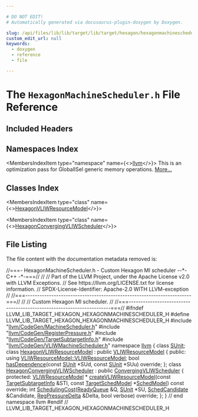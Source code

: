 ```yaml
---

# DO NOT EDIT!
# Automatically generated via docusaurus-plugin-doxygen by Doxygen.

slug: /api/files/lib/lib/target/lib/target/hexagon/hexagonmachinescheduler-h
custom_edit_url: null
keywords:
  - doxygen
  - reference
  - file

---
```





# The `HexagonMachineScheduler.h` File Reference

<DoxygenPage pluginConfig={pluginConfig}>



## Included Headers

<IncludesList>
<IncludesListItem
  filePath="llvm/CodeGen/MachineScheduler.h"
  permalink="/docs/api/files/include/include/llvm/include/llvm/codegen/machinescheduler-h"
  isLocal="true" />
<IncludesListItem
  filePath="llvm/CodeGen/RegisterPressure.h"
  permalink="/docs/api/files/include/include/llvm/include/llvm/codegen/registerpressure-h"
  isLocal="true" />
<IncludesListItem
  filePath="llvm/CodeGen/TargetSubtargetInfo.h"
  permalink="/docs/api/files/include/include/llvm/include/llvm/codegen/targetsubtargetinfo-h"
  isLocal="true" />
<IncludesListItem
  filePath="llvm/CodeGen/VLIWMachineScheduler.h"
  permalink="/docs/api/files/include/include/llvm/include/llvm/codegen/vliwmachinescheduler-h"
  isLocal="true" />
</IncludesList>

## Namespaces Index

<MembersIndex>

<MembersIndexItem
  type="namespace"
  name={<><a href="/docs/api/namespaces/llvm">llvm</a></>}>
This is an optimization pass for GlobalISel generic memory operations. <a href="/docs/api/namespaces/llvm/#details">More...</a>
</MembersIndexItem>

</MembersIndex>

## Classes Index

<MembersIndex>

<MembersIndexItem
  type="class"
  name={<><a href="/docs/api/classes/llvm/hexagonvliwresourcemodel">HexagonVLIWResourceModel</a></>}>
</MembersIndexItem>

<MembersIndexItem
  type="class"
  name={<><a href="/docs/api/classes/llvm/hexagonconvergingvliwscheduler">HexagonConvergingVLIWScheduler</a></>}>
</MembersIndexItem>

</MembersIndex>


## File Listing

The file content with the documentation metadata removed is:

<ProgramListing>

<Link id="l00001" /><CodeLine lineNumber="1"><span class="doxyHighlightComment">//===- HexagonMachineScheduler.h - Custom Hexagon MI scheduler --&#42;- C++ -&#42;-===//</span></CodeLine>
<Link id="l00002" /><CodeLine lineNumber="2"><span class="doxyHighlightComment">//</span></CodeLine>
<Link id="l00003" /><CodeLine lineNumber="3"><span class="doxyHighlightComment">// Part of the LLVM Project, under the Apache License v2.0 with LLVM Exceptions.</span></CodeLine>
<Link id="l00004" /><CodeLine lineNumber="4"><span class="doxyHighlightComment">// See https://llvm.org/LICENSE.txt for license information.</span></CodeLine>
<Link id="l00005" /><CodeLine lineNumber="5"><span class="doxyHighlightComment">// SPDX-License-Identifier: Apache-2.0 WITH LLVM-exception</span></CodeLine>
<Link id="l00006" /><CodeLine lineNumber="6"><span class="doxyHighlightComment">//</span></CodeLine>
<Link id="l00007" /><CodeLine lineNumber="7"><span class="doxyHighlightComment">//===----------------------------------------------------------------------===//</span></CodeLine>
<Link id="l00008" /><CodeLine lineNumber="8"><span class="doxyHighlightComment">//</span></CodeLine>
<Link id="l00009" /><CodeLine lineNumber="9"><span class="doxyHighlightComment">// Custom Hexagon MI scheduler.</span></CodeLine>
<Link id="l00010" /><CodeLine lineNumber="10"><span class="doxyHighlightComment">//</span></CodeLine>
<Link id="l00011" /><CodeLine lineNumber="11"><span class="doxyHighlightComment">//===----------------------------------------------------------------------===//</span></CodeLine>
<Link id="l00012" /><CodeLine lineNumber="12"></CodeLine>
<Link id="l00013" /><CodeLine lineNumber="13"><span class="doxyHighlightPreprocessor">#ifndef LLVM&#95;LIB&#95;TARGET&#95;HEXAGON&#95;HEXAGONMACHINESCHEDULER&#95;H</span></CodeLine>
<Link id="l00014" /><CodeLine lineNumber="14"><span class="doxyHighlightPreprocessor">#define LLVM&#95;LIB&#95;TARGET&#95;HEXAGON&#95;HEXAGONMACHINESCHEDULER&#95;H</span></CodeLine>
<Link id="l00015" /><CodeLine lineNumber="15"></CodeLine>
<Link id="l00016" /><CodeLine lineNumber="16"><span class="doxyHighlightPreprocessor">#include &quot;<a href="/docs/api/files/include/include/llvm/include/llvm/codegen/machinescheduler-h">llvm/CodeGen/MachineScheduler.h</a>&quot;</span></CodeLine>
<Link id="l00017" /><CodeLine lineNumber="17"><span class="doxyHighlightPreprocessor">#include &quot;<a href="/docs/api/files/include/include/llvm/include/llvm/codegen/registerpressure-h">llvm/CodeGen/RegisterPressure.h</a>&quot;</span></CodeLine>
<Link id="l00018" /><CodeLine lineNumber="18"><span class="doxyHighlightPreprocessor">#include &quot;<a href="/docs/api/files/include/include/llvm/include/llvm/codegen/targetsubtargetinfo-h">llvm/CodeGen/TargetSubtargetInfo.h</a>&quot;</span></CodeLine>
<Link id="l00019" /><CodeLine lineNumber="19"><span class="doxyHighlightPreprocessor">#include &quot;<a href="/docs/api/files/include/include/llvm/include/llvm/codegen/vliwmachinescheduler-h">llvm/CodeGen/VLIWMachineScheduler.h</a>&quot;</span></CodeLine>
<Link id="l00020" /><CodeLine lineNumber="20"></CodeLine>
<Link id="l00021" /><CodeLine lineNumber="21"><span class="doxyHighlightKeyword">namespace </span><span class="doxyHighlight"><a href="/docs/api/namespaces/llvm">llvm</a> &#123;</span></CodeLine>
<Link id="l00022" /><CodeLine lineNumber="22"></CodeLine>
<Link id="l00023" /><CodeLine lineNumber="23"><span class="doxyHighlightKeyword">class </span><span class="doxyHighlight"><a href="/docs/api/classes/llvm/sunit">SUnit</a>;</span></CodeLine>
<Link id="l00024" /><CodeLine lineNumber="24"></CodeLine>
<Link id="l00025" /><CodeLine lineNumber="25" lineLink="/docs/api/classes/llvm/hexagonvliwresourcemodel"><span class="doxyHighlightKeyword">class </span><span class="doxyHighlight"><a href="/docs/api/classes/llvm/hexagonvliwresourcemodel">HexagonVLIWResourceModel</a> : </span><span class="doxyHighlightKeyword">public</span><span class="doxyHighlight"> <a href="/docs/api/classes/llvm/hexagonvliwresourcemodel/#af5142ae192809cf76ca4335049586561">VLIWResourceModel</a> &#123;</span></CodeLine>
<Link id="l00026" /><CodeLine lineNumber="26"><span class="doxyHighlightKeyword">public</span><span class="doxyHighlight">:</span></CodeLine>
<Link id="l00027" /><CodeLine lineNumber="27"><span class="doxyHighlight">  </span><span class="doxyHighlightKeyword">using </span><span class="doxyHighlight"><a href="/docs/api/classes/llvm/vliwresourcemodel/#af5142ae192809cf76ca4335049586561">VLIWResourceModel::VLIWResourceModel</a>;</span></CodeLine>
<Link id="l00028" /><CodeLine lineNumber="28"><span class="doxyHighlight">  </span><span class="doxyHighlightKeywordType">bool</span><span class="doxyHighlight"> <a href="/docs/api/classes/llvm/hexagonvliwresourcemodel/#aa66dd2a7692adf3c952cd70ea8a43641">hasDependence</a>(</span><span class="doxyHighlightKeyword">const</span><span class="doxyHighlight"> <a href="/docs/api/classes/llvm/sunit">SUnit</a> &#42;SUd, </span><span class="doxyHighlightKeyword">const</span><span class="doxyHighlight"> <a href="/docs/api/classes/llvm/sunit">SUnit</a> &#42;SUu) </span><span class="doxyHighlightKeyword">override</span><span class="doxyHighlight">;</span></CodeLine>
<Link id="l00029" /><CodeLine lineNumber="29"><span class="doxyHighlight">&#125;;</span></CodeLine>
<Link id="l00030" /><CodeLine lineNumber="30"></CodeLine>
<Link id="l00031" /><CodeLine lineNumber="31" lineLink="/docs/api/classes/llvm/hexagonconvergingvliwscheduler"><span class="doxyHighlightKeyword">class </span><span class="doxyHighlight"><a href="/docs/api/classes/llvm/hexagonconvergingvliwscheduler">HexagonConvergingVLIWScheduler</a> : </span><span class="doxyHighlightKeyword">public</span><span class="doxyHighlight"> <a href="/docs/api/classes/llvm/convergingvliwscheduler/#aeb7ccdb955d8d00eb2e06f255a5da223">ConvergingVLIWScheduler</a> &#123;</span></CodeLine>
<Link id="l00032" /><CodeLine lineNumber="32"><span class="doxyHighlightKeyword">protected</span><span class="doxyHighlight">:</span></CodeLine>
<Link id="l00033" /><CodeLine lineNumber="33"><span class="doxyHighlight">  <a href="/docs/api/classes/llvm/vliwresourcemodel">VLIWResourceModel</a> &#42;</span></CodeLine>
<Link id="l00034" /><CodeLine lineNumber="34"><span class="doxyHighlight">  <a href="/docs/api/classes/llvm/hexagonconvergingvliwscheduler/#a311da7498b4505daad3a41b25a4315cf">createVLIWResourceModel</a>(</span><span class="doxyHighlightKeyword">const</span><span class="doxyHighlight"> <a href="/docs/api/classes/llvm/targetsubtargetinfo">TargetSubtargetInfo</a> &amp;STI,</span></CodeLine>
<Link id="l00035" /><CodeLine lineNumber="35"><span class="doxyHighlight">                          </span><span class="doxyHighlightKeyword">const</span><span class="doxyHighlight"> <a href="/docs/api/classes/llvm/targetschedmodel">TargetSchedModel</a> &#42;<a href="/docs/api/classes/llvm/convergingvliwscheduler/#aeeea464a2bbf5ddf0aadd356246ca08d">SchedModel</a>) </span><span class="doxyHighlightKeyword">const override</span><span class="doxyHighlight">;</span></CodeLine>
<Link id="l00036" /><CodeLine lineNumber="36"><span class="doxyHighlight">  </span><span class="doxyHighlightKeywordType">int</span><span class="doxyHighlight"> <a href="/docs/api/classes/llvm/hexagonconvergingvliwscheduler/#a5b1da83188ad8ac357edfd719ce2680f">SchedulingCost</a>(<a href="/docs/api/classes/llvm/readyqueue">ReadyQueue</a> &amp;Q, <a href="/docs/api/classes/llvm/sunit">SUnit</a> &#42;SU, <a href="/docs/api/structs/llvm/convergingvliwscheduler/schedcandidate">SchedCandidate</a> &amp;Candidate,</span></CodeLine>
<Link id="l00037" /><CodeLine lineNumber="37"><span class="doxyHighlight">                     <a href="/docs/api/structs/llvm/regpressuredelta">RegPressureDelta</a> &amp;Delta, </span><span class="doxyHighlightKeywordType">bool</span><span class="doxyHighlight"> verbose) </span><span class="doxyHighlightKeyword">override</span><span class="doxyHighlight">;</span></CodeLine>
<Link id="l00038" /><CodeLine lineNumber="38"><span class="doxyHighlight">&#125;;</span></CodeLine>
<Link id="l00039" /><CodeLine lineNumber="39"></CodeLine>
<Link id="l00040" /><CodeLine lineNumber="40"><span class="doxyHighlight">&#125; </span><span class="doxyHighlightComment">// end namespace llvm</span></CodeLine>
<Link id="l00041" /><CodeLine lineNumber="41"></CodeLine>
<Link id="l00042" /><CodeLine lineNumber="42"><span class="doxyHighlightPreprocessor">#endif </span><span class="doxyHighlightComment">// LLVM&#95;LIB&#95;TARGET&#95;HEXAGON&#95;HEXAGONMACHINESCHEDULER&#95;H</span></CodeLine>

</ProgramListing>


</DoxygenPage>
